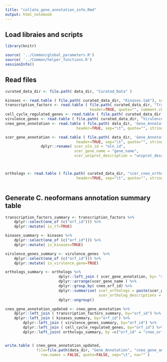 ```yaml
---
title: "collate_gene_annotation_info.Rmd"
output: html_notebook
---
```



## Load libraies and scripts
```r
library(knitr)

source( '../Common/global_parameters.R')
source( '../Common/helper_functions.R')
sessionInfo()
```


## Read files 
```r

curated_data_dir <- file.path( data_dir, "Curated_Data" )

kinases <- read.table ( file.path( curated_data_dir, "Kinases.tab"), sep="\t", header=TRUE, quote="")
transcription_factors <- read.table ( file.path( curated_data_dir, "Transcription_Factors.tab"), sep="\t", 
									  header=TRUE, quote="", comment.char = "")
cell_cycle_regulated_genes <- read.table ( file.path( curated_data_dir, "Cell_Cycle.tab" ), sep="\t", header=TRUE, quote="")
virulence_genes <- read.table ( file.path( curated_data_dir, "Virulence.tab"), sep="\t", header=TRUE, quote="")
cneo_gene_annotation <- read.table ( file.path( data_dir, 'Gene_Annotation/cneo_gene_names.txt' ) , 
								header=TRUE, sep="\t", quote="", stringsAsFactors = FALSE)

scer_gene_annotation <- read.table ( file.path( data_dir, 'Gene_Annotation/scer_gene_names.txt' ) , 
								header=TRUE, sep="\t", quote="", stringsAsFactors = FALSE) %>%
                dplyr::rename( scer_oln_id = "oln_id", 
                               scer_gene_name = "gene_name",
                               scer_uniprot_description = "uniprot_description")



orthologs <- read.table ( file.path( curated_data_dir, "scer_cneo_orthologs.tab") , 
								header=TRUE, sep="\t", quote="", stringsAsFactors = FALSE)



```

## Generate C. neoformans annotation summary table 
```r

transcription_factors_summary <- transcription_factors %>%
	dplyr::select(one_of (c("orf_id"))) %>%
	dplyr::mutate( is_tf=TRUE)

kinases_summary <- kinases %>%
	dplyr::select(one_of (c("orf_id"))) %>%
	dplyr::mutate( is_kinases=TRUE)

virulence_genes_summary <- virulence_genes  %>%
	dplyr::select(one_of (c("orf_id"))) %>%
	dplyr::mutate( is_virulence_gene=TRUE)

orthologs_summary <- orthologs %>%
						dplyr::left_join ( scer_gene_annotation, by= "scer_oln_id") %>%
						dplyr::arrange(scer_gene_name ) %>%
						dplyr::group_by( cneo_orf_id) %>%
						dplyr::summarise( scer_orthologs = paste(scer_gene_name, collapse="; " ), 
										  scer_ortholog_descriptions = paste(scer_uniprot_description, collapse="; " ) ) %>%
						dplyr::ungroup() 

cneo_gene_annotation_updated <- cneo_gene_annotation %>% 
	dplyr::left_join ( transcription_factors_summary, by="orf_id") %>%
	dplyr::left_join ( kinases_summary, by="orf_id") %>%
		dplyr::left_join ( virulence_genes_summary, by="orf_id") %>%
		dplyr::left_join ( cell_cycle_regulated_genes, by="orf_id") %>%
		dplyr::left_join( orthologs_summary, by =c("orf_id" = "cneo_orf_id") )


write.table ( cneo_gene_annotation_updated, 
              file=file.path(data_dir, "Gene_Annotation", "cneo_gene_annotation_summary.txt" ),
			  	row.names = FALSE, quote=FALSE, sep="\t", na="" )

```









